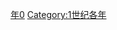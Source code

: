 {{Catnav|頁面分類|历史|歷史時代|年|1世纪各年}}
{{Commons category|70}}

[[Category:70年代|年0]]
[[Category:1世纪各年|Category:1世纪各年]]